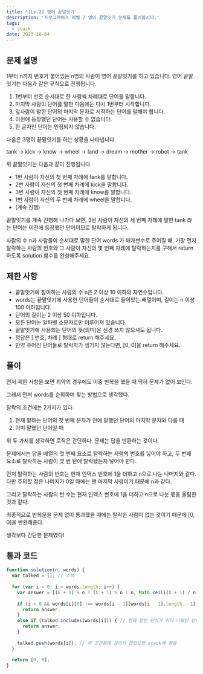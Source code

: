 ```yaml
---
title: '[Lv.2] 영어 끝말잇기'
description: '프로그래머스 레벨 2 영어 끝말잇기 문제를 풀어봅시다.'
tags:
  - stack
date: 2023-10-04
---
```


## 문제 설명
1부터 n까지 번호가 붙어있는 n명의 사람이 영어 끝말잇기를 하고 있습니다. 영어 끝말잇기는 다음과 같은 규칙으로 진행됩니다.

1. 1번부터 번호 순서대로 한 사람씩 차례대로 단어를 말합니다.
2. 마지막 사람이 단어를 말한 다음에는 다시 1번부터 시작합니다.
3. 앞사람이 말한 단어의 마지막 문자로 시작하는 단어를 말해야 합니다.
4. 이전에 등장했던 단어는 사용할 수 없습니다.
5. 한 글자인 단어는 인정되지 않습니다.

다음은 3명이 끝말잇기를 하는 상황을 나타냅니다.

tank → kick → know → wheel → land → dream → mother → robot → tank

위 끝말잇기는 다음과 같이 진행됩니다.

- 1번 사람이 자신의 첫 번째 차례에 tank를 말합니다.
- 2번 사람이 자신의 첫 번째 차례에 kick을 말합니다.
- 3번 사람이 자신의 첫 번째 차례에 know를 말합니다.
- 1번 사람이 자신의 두 번째 차례에 wheel을 말합니다.
- (계속 진행)

끝말잇기를 계속 진행해 나가다 보면, 3번 사람이 자신의 세 번째 차례에 말한 tank 라는 단어는 이전에 등장했던 단어이므로 탈락하게 됩니다.

사람의 수 n과 사람들이 순서대로 말한 단어 words 가 매개변수로 주어질 때, 가장 먼저 탈락하는 사람의 번호와 그 사람이 자신의 몇 번째 차례에 탈락하는지를 구해서 return 하도록 solution 함수를 완성해주세요.


## 제한 사항
- 끝말잇기에 참여하는 사람의 수 n은 2 이상 10 이하의 자연수입니다.
- words는 끝말잇기에 사용한 단어들이 순서대로 들어있는 배열이며, 길이는 n 이상 100 이하입니다.
- 단어의 길이는 2 이상 50 이하입니다.
- 모든 단어는 알파벳 소문자로만 이루어져 있습니다.
- 끝말잇기에 사용되는 단어의 뜻(의미)은 신경 쓰지 않으셔도 됩니다.
- 정답은 [ 번호, 차례 ] 형태로 return 해주세요.
- 만약 주어진 단어들로 탈락자가 생기지 않는다면, [0, 0]을 return 해주세요.


## 풀이
먼저 제한 사항을 보면 최악의 경우에도 이중 반복을 했을 때 딱히 문제가 없어 보인다.

그래서 먼저 words를 순회하며 찾는 방법으로 생각했다.

탈락의 조건에는 2가지가 있다.

1. 현재 말하는 단어의 첫 번째 문자가 전에 말했던 단어의 마지막 문자와 다를 때 
2. 이미 말했던 단어일 때

위 두 가지를 생각하면 로직은 간단하다.
문제는 답을 반환하는 것이다.

문제에서는 답을 배열의 첫 번째 요소로 탈락하는 사람의 번호를 넣어야 하고,
두 번째 요소로 탈락하는 사람이 몇 번 턴에 탈락됐는지 넣어야 한다.

먼저 탈락하는 사람의 번호는 현재 인덱스 번호에 1을 더하고 n으로 나눈 나머지와 같다.
다만 주의할 점은 나머지가 0일 때에는 맨 마지막 사람이기 때문에 n과 같다.

그리고 탈락하는 사람의 턴 수는 현재 인덱스 번호에 1을 더하고 n으로 나눈 몫을 올림한 것과 같다.

최종적으로 반복문을 문제 없이 통과했을 때에는 탈락한 사람이 없는 것이기 때문에 [0, 0]을 반환해준다.

생각보다 간단한 문제였다!


## 통과 코드
```js
function solution(n, words) {
  var talked = []; // 스택
  
  for (var i = 0; i < words.length; i++) {
    var answer = [(i + 1) % n ? (i + 1) % n : n, Math.ceil((i + 1) / n)]; // [탈락하는 사람의 번호, 턴 수]
    
    if (i > 0 && words[i][0] !== words[i - 1][words[i - 1].length - 1]) { // 0번째 인덱스에선 볼 필요가 없기 때문에 0보다 클 때만 비교
      return answer;
    }
    else if (talked.includes(words[i])) { // 현재 말한 단어가 이미 나왔던 단어일 때
      return answer;
    }
    
    talked.push(words[i]); // 위 조건문에 걸리지 않았으면 stack에 쌓음
  }
  
  return [0, 0];
}
```
